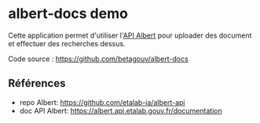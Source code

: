 
<Head>
  <title>Démo albert-docs - À propos</title>
</Head>

# albert-docs demo

Cette application permet d'utiliser l'[API Albert](https://github.com/etalab-ia/albert-api) pour uploader des document et effectuer des recherches dessus.

Code source : https://github.com/betagouv/albert-docs

## Références

- repo Albert: https://github.com/etalab-ia/albert-api
- doc API Albert: https://albert.api.etalab.gouv.fr/documentation
